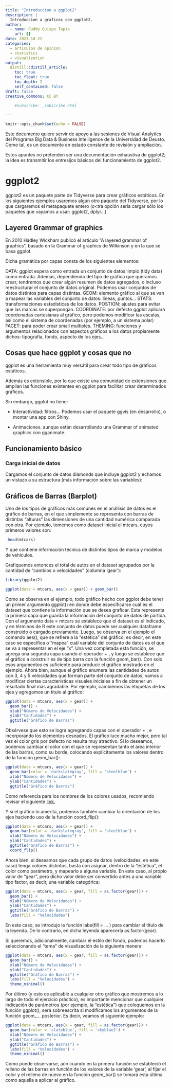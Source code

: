 ```yaml
---
title: "Introduccion a ggplot2"
description: |
  Introduccion a graficos con ggplot2.
author:
  - name: Ruddy Quispe Tapia
    url: {}
date: 2023-10-22
categories:
  - articulos de opinion
  - statistics
  - visualization
output:
  distill::distill_article:
    toc: true
    toc_float: true
    toc_depth: 2
    self_contained: false
draft: false
creative_commons: CC BY

    #subscribe: _subscribe.html

---
```




```r
knitr::opts_chunk$set(echo = FALSE)
```

Este documento quiere servir de apoyo a las sesiones de Visual Analytics del Programa Big Data & Business Intelligence de la Universidad de Deusto. Como tal, es un documento en estado constante de revisión y ampliación.

Estos apuntes no pretenden ser una documentación exhaustiva de ggplot2; la idea es transmitir los entresijos básicos del funcionamiento de ggplot2.


# ggplot2
ggplot2 es un paquete parte de Tidyverse para crear gráficos estáticos. En los siguientes ejemplos usaremos algún otro paquete del Tidyverse, por lo que cargaremos el metapaquete entero (o<tra opción sería cargar sólo los paquetes que vayamos a usar: ggplot2, dplyr…)

## Layered Grammar of graphics
En 2010 Hadley Wickham publicó el artículo “A layered grammar of graphics”, basado en la Grammar of graphics de Wilkinson y en la que se basa ggplot.

Dicha gramática por capas consta de los siguientes elementos:

DATA: ggplot espera como entrada un conjunto de datos limpio (tidy data) como entrada. Además, dependiendo del tipo de gráfica que queramos crear, tendremos que crear algún resumen de datos agregados, o incluso reestructurar el conjunto de datos original. Podemos usar conjuntos de datos distintos para capas distintas.
GEOM: elemento gráfico al que se van a mapear las variables del conjunto de datos: líneas, puntos…
STATS: transformaciones estadísticas de los datos.
POSTION: ajustes para evitar que las marcas se superpongan.
COORDINATE: por defecto ggplot aplicará coordenadas cartesianas al gráfico, pero podemos modificar las escalas, así como el sistema de coordenadas (por ejemplo, a un sistema polar)
FACET: para poder crear small multiples.
THEMING: funciones y argumentos relacionados con aspectos gráficos a los datos propiamente dichos: tipografía, fondo, aspecto de los ejes…


  
## Cosas que hace ggplot y cosas que no

ggplot es una herramienta muy versátil para crear todo tipo de gráficos estáticos.

Además es extensible, por lo que existe una comunidad de extensiones que amplian las funciones existentes en ggplot para facilitar crear determinados gráficos.

Sin embargo, ggplot no tiene:

- Interactividad: filtros… Podemos usar el paquete ggvis (en desarrollo), o montar una app con Shiny.

- Animaciones. aunque están desarrollando una Grammar of animated graphics con gganimate.


## Funcionamiento básico

### Carga inicial de datos

Cargamos el conjunto de datos diamonds que incluye ggplot2 y echamos un vistazo a su estructura (más información sobre las variables):

## Gráficos de Barras (Barplot)

Uno de los tipos de gráficos más comunes en el anállisis de datos es el gráfico de barras, en el que simplemente se representa con barras de distintas “alturas” las dimensiones de una cantidad numérica comparada con otra. Por ejemplo, tomemos como dataset inicial el mtcars, cuyos primeros valores son:

```r
 head(mtcars)
```

Y que contiene información técnica de distintos tipos de marca y modelos de vehículos.

Grafiquemos entonces el total de autos en el dataset agrupados por la cantidad de “cambios o velocidades” (columna ‘gear’):

```r
library(ggplot2)
```


```r
ggplot(data = mtcars, aes(x = gear)) + geom_bar()
```

Como se observa en el ejemplo, todo gráfico hecho con ggplot debe tener un primer argumento ggplot() en donde debe especificarse cuál es el dataset que contiene la información que se desea graficar. Esta representa la primera capa que guarda la información del conjunto de datos de partida. Con el argumento data = mtcars se establece que el dataset es el indicado, y en términos de R este conjunto de datos puede ser cualquier dataframe construido o cargado previamente. Luego, se observa en el ejemplo el comando aes(), que se refiere a la “estética” del gráfico, es decir, en este caso se especifica o “mapea” cuál variable del conjunto de datos es el que se va a representar en el eje “x”. Una vez completada esta función, se agrega una segunda capa usando el operador + , y luego se establece que el gráfico a construir es de tipo barra con la función geom_bar(). Con solo esos argumentos es suficiente para producir el gráfico mostrado en el ejemplo. Ahora bien, aunque el gráfico enumera las cantidades de autos con 3, 4 y 5 velocidades que forman parte del conjunto de datos, vamos a modificar ciertas características visuales iniciales a fin de obtener un resultado final más agradable. Por ejemplo, cambiemos las etiquetas de los ejes y agregemos un título al gráfico:


```r
ggplot(data = mtcars, aes(x = gear)) + 
  geom_bar() + 
  xlab("Número de Velocidades") + 
  ylab("Cantidades") + 
  ggtitle("Gráfico de Barras")
```

Obsérvese que esto se logra agregrando capas con el operador + , e incorporando los elementos deseados. El gráfico luce mucho mejor, pero tal vez el color gris por defecto no resulta muy atractivo. Si lo deseamos, podemos cambiar el color con el que se representan tanto el área interior de las barras, como su borde, colocando explícitamente los valores dentro de la función geom_bar():

```r
ggplot(data = mtcars, aes(x = gear)) + 
  geom_bar(color = 'darkslategray', fill = 'steelblue') + 
  xlab("Número de Velocidades") + 
  ylab("Cantidades") + 
  ggtitle("Gráfico de Barras")
```

Como referencia para los nombres de los colores usados, recomiendo revisar el siguiente [link.](http://sape.inf.usi.ch/quick-reference/ggplot2/colour)

Y si el gráfico lo amerita, podemos también cambiar la orientación de los ejes haciendo uso de la función coord_flip():

```r
ggplot(data = mtcars, aes(x = gear)) + 
  geom_bar(color = 'darkslategray', fill = 'steelblue') + 
  xlab("Número de Velocidades") + 
  ylab("Cantidades") + 
  ggtitle("Gráfico de Barras") +
  coord_flip()
```

Ahora bien, si deseamos que cada grupo de datos (velocidades, en este caso) tenga colores distintos, basta con asignar, dentro de la “estética”, el color como parámetro, y mapearlo a alguna variable. En este caso, al propio valor de “gear”, pero dicho valor debe ser convertido antes a una variable tipo factor, es decir, una variable categórica:

```r
ggplot(data = mtcars, aes(x = gear, fill = as.factor(gear))) + 
  geom_bar() + 
  xlab("Número de Velocidades") + 
  ylab("Cantidades") + 
  ggtitle("Gráfico de Barras") +
  labs(fill = "Velocidades")
```
En este caso, se introdujo la función labs(fill = ... ) para cambiar el título de la leyenda. De lo contrario, en dicha leyenda aparecería as.factor(gear).

Si queremos, adicionalmente, cambiar el estilo del fondo, podemos hacerlo seleccionando el “tema” de visualización de la siguiente manera:

```r
ggplot(data = mtcars, aes(x = gear, fill = as.factor(gear))) + 
  geom_bar() + 
  xlab("Número de Velocidades") + 
  ylab("Cantidades") + 
  ggtitle("Gráfico de Barras") +
  labs(fill = "Velocidades") + 
  theme_minimal()
```

Por último (y esto es aplicable a cualquier otro gráfico que mostremos a lo largo de todo el ejercicio práctico), es importante mencionar que cualquier indicación de parámetros (por ejemplo, la “estética”) que coloquemos en la función ggplot(), será sobreescrita si modificamos los argumentos de la función geom_... posterior. Es decir, veamos el siguiente ejemplo:

```r
ggplot(data = mtcars, aes(x = gear, fill = as.factor(gear))) + 
  geom_bar(color = 'slateblue', fill = 'skyblue2') + 
  xlab("Número de Velocidades") + 
  ylab("Cantidades") + 
  ggtitle("Gráfico de Barras") +
  labs(fill = "Velocidades") + 
  theme_minimal()
```

Como puede observarse, aún cuando en la primera función se estableció el relleno de las barras en función de los valores de la variable ‘gear’, al fijar el color y el relleno de nuevo en la función geom_bar() se tomará esta última como aquella a aplicar al gráfico.
